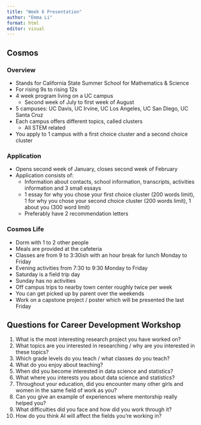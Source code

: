 ```yaml
---
title: "Week 6 Presentation"
author: "Emma Li"
format: html
editor: visual
---
```


## Cosmos

### Overview

-   Stands for California State Summer School for Mathematics & Science
-   For rising 9s to rising 12s
-   4 week program living on a UC campus
    -   Second week of July to first week of August
-   5 campuses: UC Davis, UC Irvine, UC Los Angeles, UC San Diego, UC Santa Cruz
-   Each campus offers different topics, called clusters
    -   All STEM related
-   You apply to 1 campus with a first choice cluster and a second choice cluster

### Application

-   Opens second week of January, closes second week of February
-   Application consists of:
    -   Information about contacts, school information, transcripts, activities information and 3 small essays
    -   1 essay for why you chose your first choice cluster (200 words limit), 1 for why you chose your second choice cluster (200 words limit), 1 about you (300 word limit)
    -   Preferably have 2 recommendation letters

### Cosmos Life

-   Dorm with 1 to 2 other people
-   Meals are provided at the cafeteria
-   Classes are from 9 to 3:30ish with an hour break for lunch Monday to Friday
-   Evening activities from 7:30 to 9:30 Monday to Friday
-   Saturday is a field trip day
-   Sunday has no activities
-   Off campus trips to nearby town center roughly twice per week
-   You can get picked up by parent over the weekends
-   Work on a capstone project / poster which will be presented the last Friday

## Questions for Career Development Workshop

1.  What is the most interesting research project you have worked on?
2.  What topics are you interested in researching / why are you interested in these topics?
3.  Which grade levels do you teach / what classes do you teach?
4.  What do you enjoy about teaching?
5.  When did you become interested in data science and statistics?
6.  What where you interests you about data science and statistics?
7.  Throughout your education, did you encounter many other girls and women in the same field of work as you?
8.  Can you give an example of experiences where mentorship really helped you?
9.  What difficulties did you face and how did you work through it?
10. How do you think AI will affect the fields you're working in?
